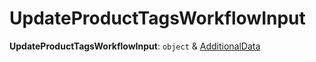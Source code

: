 
# UpdateProductTagsWorkflowInput

 **UpdateProductTagsWorkflowInput**: `object` & [AdditionalData](../../../types/HttpTypes/types/types.HttpTypes.AdditionalData/page.mdx)
